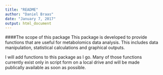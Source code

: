 ```yaml
---
title: "README"
author: "Daniel Braas"
date: "January 7, 2017"
output: html_document
---
```


####The scope of this package
This package is developed to provide functions that are useful for metabolomics data analysis. This includes data manipulation, statistical calculations and graphical outputs.
  
I will add functions to this package as I go. Many of those functions currently exist only in script form on a local drive and will be made publically available as soon as possible.
